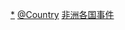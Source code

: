 {{Categories by country|nocat}}

[[Category:各國災難|*]]
[[Category:非洲灾难|@Country]]
[[Category:非洲各国事件|]]